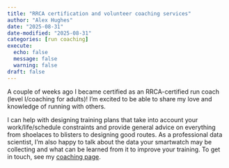 ```yaml
---
title: "RRCA certification and volunteer coaching services"
author: "Alex Hughes"
date: "2025-08-31"
date-modified: "2025-08-31"
categories: [run coaching]
execute:
  echo: false
  message: false
  warning: false
draft: false
---
```


A couple of weeks ago I became certified as an RRCA-certified run coach (level I/coaching for adults)! I'm excited to be able to share my love and knowledge of running with others.

I can help with designing training plans that take into account your work/life/schedule constraints and provide general advice on everything from shoelaces to blisters to designing good routes. As a professional data scientist, I'm also happy to talk about the data your smartwatch may be collecting and what can be learned from it to improve your training. To get in touch, see my [coaching page](https://www.rrca.org/coach/alexandria-hughes/).
